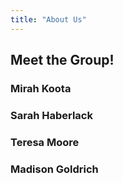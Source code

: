 ```yaml
---
title: "About Us"
---
```


## Meet the Group!

### Mirah Koota
### Sarah Haberlack
### Teresa Moore
### Madison Goldrich